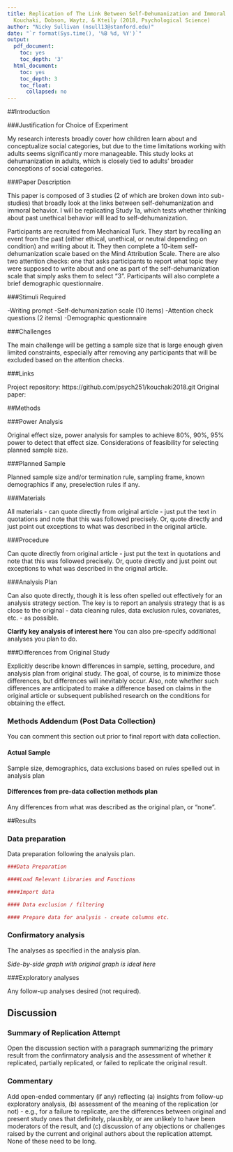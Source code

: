 ```yaml
---
title: Replication of The Link Between Self-Dehumanization and Immoral Behavior by
  Kouchaki, Dobson, Waytz, & Kteily (2018, Psychological Science)
author: "Nicky Sullivan (nsull13@stanford.edu)"
date: "`r format(Sys.time(), '%B %d, %Y')`"
output:
  pdf_document:
    toc: yes
    toc_depth: '3'
  html_document:
    toc: yes
    toc_depth: 3
    toc_float:
      collapsed: no
---
```


<!-- Replication reports should all use this template to standardize reporting across projects.  These reports will be public supplementary materials that accompany the summary report(s) of the aggregate results. -->

##Introduction

###Justification for Choice of Experiment

My research interests broadly cover how children learn about and conceptualize social categories, but due to the time limitations working with adults seems significantly more manageable. This study looks at dehumanization in adults, which is closely tied to adults' broader conceptions of social categories. 

###Paper Description

This paper is composed of 3 studies (2 of which are broken down into sub-studies) that broadly look at the links between self-dehumanization and immoral behavior. I will be replicating Study 1a, which tests whether thinking about past unethical behavior will lead to self-dehumanization.

Participants are recruited from Mechanical Turk. They start by recalling an event from the past (either ethical, unethical, or neutral depending on condition) and writing about it. They then complete a 10-item self-dehumanization scale based on the Mind Attribution Scale. There are also two attention checks: one that asks participants to report what topic they were supposed to write about and one as part of the self-dehumanization scale that simply asks them to select "3". Participants will also complete a brief demographic questionnaire.

###Stimuli Required

-Writing prompt
-Self-dehumanization scale (10 items)
-Attention check questions (2 items)
-Demographic questionnaire

###Challenges

The main challenge will be getting a sample size that is large enough given limited constraints, especially after removing any participants that will be excluded based on the attention checks. 

###Links

Project repository: https://github.com/psych251/kouchaki2018.git
Original paper: 

##Methods

###Power Analysis

Original effect size, power analysis for samples to achieve 80%, 90%, 95% power to detect that effect size.  Considerations of feasibility for selecting planned sample size.

###Planned Sample

Planned sample size and/or termination rule, sampling frame, known demographics if any, preselection rules if any.

###Materials

All materials - can quote directly from original article - just put the text in quotations and note that this was followed precisely.  Or, quote directly and just point out exceptions to what was described in the original article.

###Procedure	

Can quote directly from original article - just put the text in quotations and note that this was followed precisely.  Or, quote directly and just point out exceptions to what was described in the original article.

###Analysis Plan

Can also quote directly, though it is less often spelled out effectively for an analysis strategy section.  The key is to report an analysis strategy that is as close to the original - data cleaning rules, data exclusion rules, covariates, etc. - as possible.  

**Clarify key analysis of interest here**  You can also pre-specify additional analyses you plan to do.

###Differences from Original Study

Explicitly describe known differences in sample, setting, procedure, and analysis plan from original study.  The goal, of course, is to minimize those differences, but differences will inevitably occur.  Also, note whether such differences are anticipated to make a difference based on claims in the original article or subsequent published research on the conditions for obtaining the effect.

### Methods Addendum (Post Data Collection)

You can comment this section out prior to final report with data collection.

#### Actual Sample
  Sample size, demographics, data exclusions based on rules spelled out in analysis plan

#### Differences from pre-data collection methods plan
  Any differences from what was described as the original plan, or “none”.


##Results


### Data preparation

Data preparation following the analysis plan.
	
```r
###Data Preparation

####Load Relevant Libraries and Functions

####Import data

#### Data exclusion / filtering

#### Prepare data for analysis - create columns etc.
```

### Confirmatory analysis

The analyses as specified in the analysis plan.  

*Side-by-side graph with original graph is ideal here*

###Exploratory analyses

Any follow-up analyses desired (not required).  

## Discussion

### Summary of Replication Attempt

Open the discussion section with a paragraph summarizing the primary result from the confirmatory analysis and the assessment of whether it replicated, partially replicated, or failed to replicate the original result.  

### Commentary

Add open-ended commentary (if any) reflecting (a) insights from follow-up exploratory analysis, (b) assessment of the meaning of the replication (or not) - e.g., for a failure to replicate, are the differences between original and present study ones that definitely, plausibly, or are unlikely to have been moderators of the result, and (c) discussion of any objections or challenges raised by the current and original authors about the replication attempt.  None of these need to be long.
